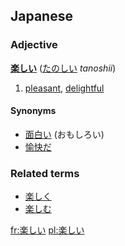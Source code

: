 ==Japanese==
===Adjective===
'''[[楽]]しい''' ([[たのしい]] ''tanoshii'')

# [[pleasant]], [[delightful]]

====Synonyms====
*[[面白い]] (おもしろい)
*[[愉快]]だ

===Related terms===
*[[楽しく]]
*[[楽しむ]]

[[fr:楽しい]]
[[pl:楽しい]]